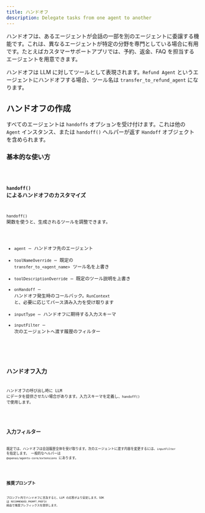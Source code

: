 ```yaml
---
title: ハンドオフ
description: Delegate tasks from one agent to another
---
```



ハンドオフは、あるエージェントが会話の一部を別のエージェントに委譲する機能です。これは、異なるエージェントが特定の分野を専門としている場合に有用です。たとえばカスタマーサポートアプリでは、予約、返金、FAQ を担当するエージェントを用意できます。

ハンドオフは LLM に対してツールとして表現されます。`Refund Agent` というエージェントにハンドオフする場合、ツール名は `transfer_to_refund_agent` になります。

## ハンドオフの作成

すべてのエージェントは `handoffs` オプションを受け付けます。これは他の `Agent` インスタンス、または `handoff()` ヘルパーが返す `Handoff` オブジェクトを含められます。

### 基本的な使い方

<Code lang="typescript" code={basicUsageExample} title="Basic handoffs" />

### `handoff()` によるハンドオフのカスタマイズ

`handoff()` 関数を使うと、生成されるツールを調整できます。

- `agent` – ハンドオフ先のエージェント
- `toolNameOverride` – 既定の `transfer_to_<agent_name>` ツール名を上書き
- `toolDescriptionOverride` – 既定のツール説明を上書き
- `onHandoff` – ハンドオフ発生時のコールバック。`RunContext` と、必要に応じてパース済み入力を受け取ります
- `inputType` – ハンドオフに期待する入力スキーマ
- `inputFilter` – 次のエージェントへ渡す履歴のフィルター

<Code
  lang="typescript"
  code={customizeHandoffExample}
  title="Customized handoffs"
/>

## ハンドオフ入力

ハンドオフの呼び出し時に LLM にデータを提供させたい場合があります。入力スキーマを定義し、`handoff()` で使用します。

<Code lang="typescript" code={handoffInputExample} title="Handoff inputs" />

## 入力フィルター

既定では、ハンドオフは会話履歴全体を受け取ります。次のエージェントに渡す内容を変更するには、`inputFilter` を指定します。
一般的なヘルパーは `@openai/agents-core/extensions` にあります。

<Code lang="typescript" code={inputFilterExample} title="Input filters" />

## 推奨プロンプト

プロンプト内でハンドオフに言及すると、LLM の応答がより安定します。SDK は `RECOMMENDED_PROMPT_PREFIX` 経由で推奨プレフィックスを提供します。

<Code
  lang="typescript"
  code={recommendedPromptExample}
  title="Recommended prompts"
/>
